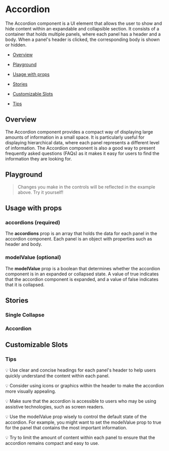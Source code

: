
<Meta of={AccordionStories} />

# Accordion

The Accordion component is a UI element that allows the user to show and hide content within an expandable and collapsible section. It consists of a container that holds multiple panels, where each panel has a header and a body. When a panel's header is clicked, the corresponding body is shown or hidden.

- [Overview](#overview)

- [Playground](#playground)

- [Usage with props](#usage)

- [Stories](#stories)

- [Customizable Slots](#customizable-slots)

- [Tips](#tips)

## Overview <a id="overview" />

The Accordion component provides a compact way of displaying large amounts of information in a small space. It is particularly useful for displaying hierarchical data, where each panel represents a different level of information. The Accordion component is also a good way to present frequently asked questions (FAQs) as it makes it easy for users to find the information they are looking for.

<Canvas>
  <Story of={AccordionStories.Overview} />
</Canvas>

## Playground <a id="playground" />

> Changes you make in the controls will be reflected in the example above. Try it yourself!

<Controls of={AccordionStories.Overview} exclude={/^(default|update.*)$/} />

## Usage with props <a id="usage" />

### accordions (required)

The **accordions** prop is an array that holds the data for each panel in the accordion component. Each panel is an object with properties such as header and body.

### modelValue (optional)

The **modelValue** prop is a boolean that determines whether the accordion component is in an expanded or collapsed state. A value of true indicates that the accordion component is expanded, and a value of false indicates that it is collapsed.

## Stories <a id="stories" />

### Single Collapse

<Canvas>
  <Story of={AccordionStories.SingleCollapse} />
</Canvas>

### Accordion

<Canvas>
  <Story of={AccordionStories.Accordion1} />
</Canvas>

## Customizable Slots <a id="customizable-slots" />

### Tips <a id="tips" />

💡 Use clear and concise headings for each panel's header to help users quickly understand the content within each panel.

💡 Consider using icons or graphics within the header to make the accordion more visually appealing.

💡 Make sure that the accordion is accessible to users who may be using assistive technologies, such as screen readers.

💡 Use the modelValue prop wisely to control the default state of the accordion. For example, you might want to set the modelValue prop to true for the panel that contains the most important information.

💡 Try to limit the amount of content within each panel to ensure that the accordion remains compact and easy to use.
